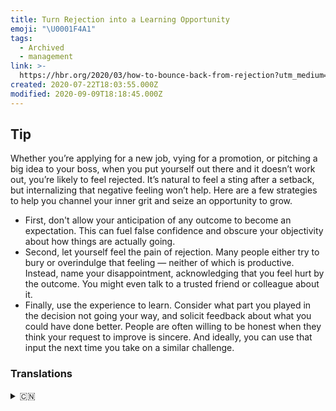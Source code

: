 ```yaml
---
title: Turn Rejection into a Learning Opportunity
emoji: "\U0001F4A1"
tags:
  - Archived
  - management
link: >-
  https://hbr.org/2020/03/how-to-bounce-back-from-rejection?utm_medium=email&utm_source=newsletter_daily&utm_campaign=mtod_notactsubs
created: 2020-07-22T18:03:55.000Z
modified: 2020-09-09T18:18:45.000Z
---
```


## Tip

Whether you’re applying for a new job, vying for a promotion, or pitching a big idea to your boss, when you put yourself out there and it doesn’t work out, you’re likely to feel rejected. It’s natural to feel a sting after a setback, but internalizing that negative feeling won’t help. Here are a few strategies to help you channel your inner grit and seize an opportunity to grow.

- First, <Highlight>don't allow your anticipation of any outcome to become an expectation</Highlight>. This can fuel false confidence and obscure your objectivity about how things are actually going.
- Second, <Highlight>let yourself feel the pain of rejection</Highlight>. Many people either try to bury or overindulge that feeling — neither of which is productive. Instead, name your disappointment, acknowledging that you feel hurt by the outcome. You might even talk to a trusted friend or colleague about it.
- Finally, <Highlight>use the experience to learn</Highlight>. Consider what part you played in the decision not going your way, and solicit feedback about what you could have done better. People are often willing to be honest when they think your request to improve is sincere. And ideally, you can use that input the next time you take on a similar challenge.

### Translations

<details>
   <summary>🇨🇳</summary>

无论你是在申请一份新工作,争取晋升,还是给老板提出个好主意.当你投入其中却失败了,你可能会感到沮丧. 受挫后感到刺痛是很自然的,但把消极的情绪压抑在心里是无济于事的. 以下有几个方法来帮助你找到内心的勇气, 并抓住成长的机会.

- 首先, 不要让你对任何结果的期待变成了期望. 这会助长你错误的自信,也会让你对事情的真实情况了解不够客观.
- 其次, 让自己感受挫折的痛苦. 很多人不是试图忽略这种感觉,就是过分纵容这种感觉--无论哪一种都不管用. 相反地, 说出你的失望, 承认自己收到了伤害. 你甚至可以向你信任的朋友或同事倾诉这件事.
- 最后, 总结经验教训. 想想你在决定不走自己的路时扮演了什么角色. 然后寻求有关你可以做得更好的方面的反馈.当人们觉得你是真心诚意地想提高进自己时, 他们通常也会坦诚相对. 在理想的情况下, 下一次遇到类似问题的时候,你可以使用这些建议.

</details>
